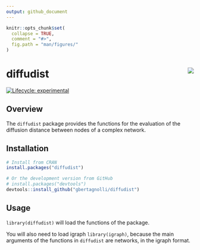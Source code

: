 ```yaml
---
output: github_document
---
```


<!-- README.md is generated from README.Rmd. Please edit that file -->

```r
knitr::opts_chunk$set(
  collapse = TRUE,
  comment = "#>",
  fig.path = "man/figures/"
)
```

# diffudist <img src="man/figures/logo.png" align="right" />


<!-- badges: start -->
  [![Lifecycle: experimental](https://img.shields.io/badge/lifecycle-experimental-orange.svg)](https://lifecycle.r-lib.org/articles/stages.html#experimental)
  <!-- badges: end -->

<!-- badges: start -->
<!-- [![CRAN status](https://www.r-pkg.org/badges/version/tidyverse)](https://cran.r-project.org/package=tidyverse) -->
<!-- [![Travis build status](https://travis-ci.org/tidyverse/tidyverse.svg?branch=master)](https://travis-ci.org/tidyverse/tidyverse) -->
<!-- [![Codecov test coverage](https://codecov.io/gh/tidyverse/tidyverse/branch/master/graph/badge.svg)](https://codecov.io/gh/tidyverse/tidyverse?branch=master) -->
<!-- badges: end -->

## Overview

The `diffudist` package provides the functions for the evaluation of the diffusion distance between nodes of a complex network.

## Installation

```r
# Install from CRAN
install.packages("diffudist")

# Or the development version from GitHub
# install.packages("devtools")
devtools::install_github("gbertagnolli/diffudist")
```

## Usage

`library(diffudist)` will load the functions of the package.

You will also need to load igraph `library(igraph)`, because the main arguments of the functions in `diffudist` are networks, in the igraph format.

